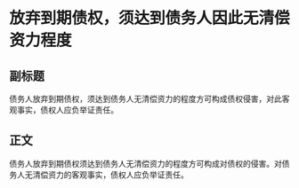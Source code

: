 # 放弃到期债权，须达到债务人因此无清偿资力程度
## 副标题
债务人放弃到期债权，须达到债务人无清偿资力的程度方可构成债权侵害，对此客观事实，债权人应负举证责任。
## 正文
债务人放弃到期债权须达到债务人无清偿资力的程度方可构成对债权的侵害。对债务人无清偿资力的客观事实，债权人应负举证责任。